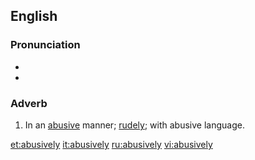 ==English==

===Pronunciation===
* {{IPA|/əˈbuːsɪvli/}}
* {{audio|en-us-abusively.ogg|Audio (US)}}

===Adverb===
{{en-adv}}

# In an [[abusive]] manner; [[rudely]]; with abusive language.

[[et:abusively]]
[[it:abusively]]
[[ru:abusively]]
[[vi:abusively]]